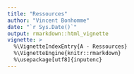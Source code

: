 ```yaml
---
title: "Ressources"
author: "Vincent Bonhomme"
date: "`r Sys.Date()`"
output: rmarkdown::html_vignette
vignette: >
  %\VignetteIndexEntry{A - Ressources}
  %\VignetteEngine{knitr::rmarkdown}
  %\usepackage[utf8]{inputenc}
---
```



